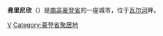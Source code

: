 {{Infobox Settlement
| name = 弗里尼欣<br/>Vereeniging
| image_skyline = 
| imagesize = 
| image_caption = 
| image_flag = 
| image_shield = 
| pushpin_map = South Africa
| pushpin_label_position = bottom
| subdivision_type = 国家
| subdivision_name = {{ZAF}}
| subdivision_type1 = [[南非行政区划|省]]
| subdivision_name1 = [[豪登省|豪登省]]
| subdivision_type2 = 
| subdivision_name2 = 
| elevation_m = 
| elevation_ft = 
| area_total_km2 = 
| population_as_of = 2006年
| population_total = 474681
| population_density_km2 = 
| timezone = 
| utc_offset = 
| timezone_DST = 
| utc_offset_DST = 
| latd = 26
| latm = 40
| lats = 25
| latNS = S
| longd = 27
| longm = 55
| longs = 55
| longEW = E
| website =  
}}
'''弗里尼欣'''（{{lang-af|Vereening}}）是[[南非|南非]][[豪登省|豪登省]]的一座城市，位于[[瓦尔河|瓦尔河]]畔。

{{South Africa-stub}}

[[Category:南非城市|V]]
[[Category:豪登省聚居地|Category:豪登省聚居地]]